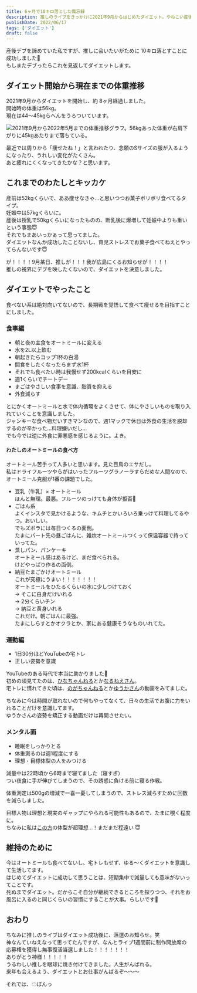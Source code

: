 ```yaml
---
title: 6ヶ月で10キロ落とした備忘録
description: 推しのライブをきっかけに2021年9月からはじめたダイエット。やねこい産後デブに打ち勝った記録です。
publishDate: 2022/06/17
tags: ['ダイエット']
draft: false
---
```


産後デブを諦めていた私ですが、推しに会いたいがために 10キロ落とすことに成功しました🥹  
もしまたデブったらこれを見返してダイエットします。

## ダイエット開始から現在までの体重推移

2021年9月からダイエットを開始し、約 8ヶ月経過しました。  
開始時の体重は56kg。  
現在は44〜45kgらへんをうろついています。

![2021年9月から2022年5月までの体重推移グラフ。56kgあった体重が右肩下がりに45kgあたりまで落ちている。](/images/post/diet/1677038001056.jpeg)

最近では周りから「痩せたね！」と言われたり、念願のSサイズの服が入るようになったり、うれしい変化がたくさん。  
あと疲れにくくなってきたかな？と思います。

## これまでのわたしとキッカケ

産前は52kgくらいで、ああ痩せなきゃ…と思いつつお菓子ボリボリ食べてるタイプ。  
妊娠中は57kgくらいに。  
産後は授乳で50kgくらいになったものの、断乳後に爆増して妊娠中よりも重いという事態😇  
それでもまあいっかぁって思ってました。  
ダイエットなんか成功したことないし、育児ストレスでお菓子食べてねえとやってらんないです😇

が！！！！9月某日、推しが！！！我が広島にくるお知らせが！！！！  
推しの視界にデブを映したくないので、ダイエットを決意しました。

## ダイエットでやったこと

食べない系は絶対向いてないので、長期戦を覚悟して食べて痩せるを目指すことにしました。

### 食事編

- 朝と夜の主食をオートミールに変える
- 水を2L以上飲む
- 朝起きたらコップ1杯の白湯
- 間食をしたくなったらまず水1杯
- それでも食べたい時は我慢せず200kcalくらいを目安に
- 週1くらいでチートデー
- まごはやさしい食事を意識、脂質を抑える
- 外食減らす

とにかくオートミールと水で体内循環をよくさせて、体にやさしいものを取り入れていくことを意識しました。  
ジャンキーな食べ物だいすきマンなので、週1マックで休日は外食の生活を脱却するのが辛かった…料理嫌いだし…  
でも今では逆に外食に罪悪感を感じるように。よき。

#### わたしのオートミールの食べ方

オートミール苦手って人多いと思います。見た目鳥のエサだし。  
私はドライフルーツやらがはいったフルーツグラノーラすらだめな人間なので、オートミール克服が1番の課題でした。

- 豆乳（牛乳）× オートミール  
  ほんと無理。最悪。フルーツのっけても身体が拒否🤣
- ごはん系  
  よくインスタで見かけるような、キムチとかいろいろ乗っけて料理してるやつ。おいしい。  
  でもズボラには毎日つくるの面倒。  
  たまにパート先の昼ごはんに、雑炊オートミールつくって保温容器で持っていってた。
- 蒸しパン、パンケーキ  
  オートミール感はあるけど、まだ食べられる。  
   けどやっぱり作るの面倒。
- 納豆たまごかけオートミール  
  これが究極にうまい！！！！！！！  
  オートミールをひたるくらいの水に少しつけておく  
  → そこに白身だけいれる  
  → 2分くらいチン  
  → 納豆と黄身いれる  
  これだけ。朝ごはんに最強。  
  たまにしらすとかオクラとか、家にある健康そうなものいれてた。

### 運動編

- 1日30分ほどYouTubeの宅トレ
- 正しい姿勢を意識

YouTubeのある時代で本当に助かりました🙏  
初めの頃見てたのは、[ひなちゃんねる](https://youtube.com/c/HinataKato%E3%81%B2%E3%81%AA%E3%81%A1%E3%82%83%E3%82%93%E3%81%AD%E3%82%8B)とか[なるねえさん](https://youtube.com/channel/UC9mxzGn_II91_fXV_mQ7klQ)。  
宅トレに慣れてきた頃は、[のがちゃんねる](https://youtube.com/c/nogachannel)とか[ゆうかさん](https://youtube.com/channel/UCISg6B0UZg0zcUN6jkoDLNw)の動画をみてました。

ちなみに今は時間が取れないので何もやってなくて、日々の生活でお腹に力をいれることだけを意識してます。  
ゆうかさんの姿勢を矯正する動画だけは再開させたい。

### メンタル面

- 睡眠をしっかりとる
- 体重測るのは週1程度にする
- 理想・目標体型の人をみつける

減量中は22時頃から6時まで寝てました（寝すぎ）  
つい夜食に手が伸びてしまうので、その誘惑に負ける前に寝る作戦。

体重測定は500gの増減で一喜一憂してしまうので、ストレス減らすために回数を減らしました。

目標人物は理想と現実のギャップにやられる可能性もあるので、たまに覗く程度に。  
ちなみに私は[この方](https://instagram.com/hikaru_workout?igshid=YmMyMTA2M2Y=)の体型が超理想…！まだまだ程遠い 😇

## 維持のために

今はオートミールも食べてないし、宅トレもせず、ゆる〜くダイエットを意識して生活してます。  
はじめてダイエットに成功して思うことは、短期集中で減量しても意味がないってことです。  
死ぬまでダイエット。だからこそ自分が継続できるところを探りつつ、それをお風呂に入るのと同じくらいの習慣にすることが大事。らしいです🫣

## おわり

ちなみに推しのライブはダイエット成功後に、落選のお知らせ。笑  
神なんていねえなって思ってたんですが、なんとライブ1週間前に制作開放席の応募権を獲得し無事復活当選しました！！！！！！！  
ありがとう神様！！！！！  
うるわしい推しを眼球に焼き付けてきました。人生がんばれる。  
来年も会えるよう、ダイエットとお仕事がんばるぞ〜〜〜

それでは、☁ぼんっ
